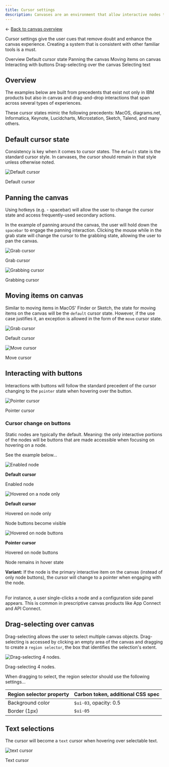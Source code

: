 ```yaml
---
title: Cursor settings
description: Canvases are an environment that allow interactive nodes to connect to one another. They are often drag-and-drop interfaces but are not limited to only that definition.
---
```


<- [Back to canvas overview](https://pages.github.ibm.com/cdai-design/pal/patterns/canvas/usage)

<PageDescription>

Cursor settings give the user cues that remove doubt and enhance the canvas experience. Creating a system that is consistent with other familiar tools is a must.

</PageDescription>

<AnchorLinks>
  <AnchorLink>Overview</AnchorLink>
  <AnchorLink>Default cursor state</AnchorLink>
  <AnchorLink>Panning the canvas</AnchorLink>
  <AnchorLink>Moving items on canvas</AnchorLink>
  <AnchorLink>Interacting with buttons</AnchorLink>
  <AnchorLink>Drag-selecting over the canvas</AnchorLink>
  <AnchorLink>Selecting text</AnchorLink>
</AnchorLinks>

## Overview

The examples below are built from precedents that exist not only in IBM products but also in canvas and drag-and-drop interactions that span across several types of experiences.

These cursor states mimic the following precedents: MacOS, diagrams.net, Informatica, Keynote, Lucidcharts, Microstation, Sketch, Talend, and many others.

## Default cursor state

Consistency is key when it comes to cursor states. The `default` state is the standard cursor style. In canvases, the cursor should remain in that style unless otherwise noted.

<Row>
  <Column colMd={4} colLg={4}>

![Default cursor](/images/defaultCursor.png)

<Caption>
    Default cursor
</Caption>

  </Column>
</Row>

## Panning the canvas

Using hotkeys (e.g. - spacebar) will allow the user to change the cursor state and access frequently-used secondary actions. 

In the example of panning around the canvas, the user will hold down the `spacebar` to engage the panning interaction. Clicking the mouse while in the grab state will change the cursor to the grabbing state, allowing the user to pan the canvas.

<Row>
  <Column colMd={4} colLg={4}>

![Grab cursor](/images/grabCursor.png)

<Caption>
    Grab cursor
</Caption>

  </Column>

<Column colMd={4} colLg={4}>

![Grabbing cursor](/images/grabbingCursor.png)

<Caption>
    Grabbing cursor
</Caption>

  </Column>
</Row>


## Moving items on canvas

Similar to moving items in MacOS' Finder or Sketch, the state for moving items on the canvas will be the `default` cursor state. However, if the use case justifies it, an exception is allowed in the form of the `move` cursor state.


<Row>
  <Column colMd={4} colLg={4}>

![Grab cursor](/images/defaultCursor.png)

<Caption>
    Default cursor
</Caption>

  </Column>

<Column colMd={4} colLg={4}>

![Move cursor](/images/moveCursor.png)

<Caption>
    Move cursor
</Caption>

  </Column>
</Row>



## Interacting with buttons

Interactions with buttons will follow the standard precedent of the cursor changing to the `pointer` state when hovering over the button.

<Row>
  <Column colMd={4} colLg={4}>

![Pointer cursor](/images/pointerCursor.png)

<Caption>

Pointer cursor

</Caption>

  </Column>
</Row>


### Cursor change on buttons

Static nodes are typically the default. Meaning: the only interactive portions of the nodes will be buttons that are made accessible when focusing on hovering on a node.


See the example below...

<Row>
  <Column colMd={3} colLg={4}>

![Enabled node](/images/buttonCursorInteraction01.png)

<Caption>

**Default cursor**

Enabled node

</Caption>

</Column>


<Column colMd={4} colLg={4}>

![Hovered on a node only](/images/buttonCursorInteraction02.png)

<Caption>

**Default cursor**

Hovered on node only

Node buttons become visible



</Caption>

  </Column>

<Column colMd={4} colLg={4}>

![Hovered on node buttons](/images/buttonCursorInteraction03.png)

<Caption>

**Pointer cursor**

Hovered on node buttons

Node remains in hover state

</Caption>

  </Column>
  
</Row>

<InlineNotification>

**Variant:** 
If the node is the primary interactive item on the canvas (instead of only node buttons), the cursor will change to a pointer when engaging with the node. 

<br />
For instance, a user single-clicks a node and a configuration side panel appears. This is common in prescriptive canvas products like App Connect and API Connect.


</InlineNotification>


## Drag-selecting over canvas

Drag-selecting allows the user to select multiple canvas objects. Drag-selecting is accessed by clicking an empty area of the canvas and dragging to create a `region selector`, the box that identifies the selection's extent.


<Row>
  <Column colMd={8} colLg={8}>

![Drag-selecting 4 nodes.](/images/drag-selectCursor.png)

<Caption>
  Drag-selecting 4 nodes.
</Caption>

  </Column>
</Row>

When dragging to select, the region selector should use the following settings...


 |   Region selector property     |      Carbon token, additional CSS spec     |  
| ------------- | ----------- | 
| Background color     | `$ui-03`, opacity: 0.5 | 
| Border (1px)  | `$ui-05` | 


## Text selections

The cursor will become a `text` cursor when hovering over selectable text.

<Row>
  <Column colMd={4} colLg={4}>

![text cursor](/images/textCursor.png)

<Caption>
    Text cursor
</Caption>

  </Column>
</Row>
